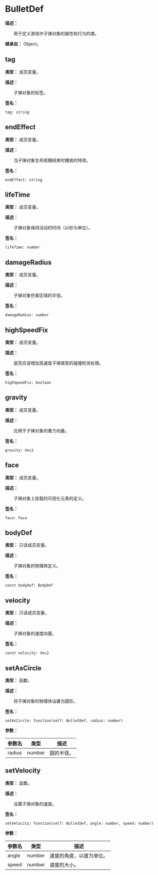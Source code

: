 
# BulletDef

**描述：**

&emsp;&emsp;用于定义游戏中子弹对象的属性和行为的类。

**继承自：** Object。

## tag

**类型：** 成员变量。

**描述：**

&emsp;&emsp;子弹对象的标签。

**签名：**
```tl
tag: string
```

## endEffect

**类型：** 成员变量。

**描述：**

&emsp;&emsp;当子弹对象生命周期结束时播放的特效。

**签名：**
```tl
endEffect: string
```

## lifeTime

**类型：** 成员变量。

**描述：**

&emsp;&emsp;子弹对象保持活动的时间（以秒为单位）。

**签名：**
```tl
lifeTime: number
```

## damageRadius

**类型：** 成员变量。

**描述：**

&emsp;&emsp;子弹对象伤害区域的半径。

**签名：**
```tl
damageRadius: number
```

## highSpeedFix

**类型：** 成员变量。

**描述：**

&emsp;&emsp;是否应该增加高速度子弹类型的碰撞检测处理。

**签名：**
```tl
highSpeedFix: boolean
```

## gravity

**类型：** 成员变量。

**描述：**

&emsp;&emsp;应用于子弹对象的重力向量。

**签名：**
```tl
gravity: Vec2
```

## face

**类型：** 成员变量。

**描述：**

&emsp;&emsp;子弹对象上挂载的可视化元素的定义。

**签名：**
```tl
face: Face
```

## bodyDef

**类型：** 只读成员变量。

**描述：**

&emsp;&emsp;子弹对象的物理体定义。

**签名：**
```tl
const bodyDef: BodyDef
```

## velocity

**类型：** 只读成员变量。

**描述：**

&emsp;&emsp;子弹对象的速度向量。

**签名：**
```tl
const velocity: Vec2
```

## setAsCircle

**类型：** 函数。

**描述：**

&emsp;&emsp;将子弹对象的物理体设置为圆形。

**签名：**
```tl
setAsCircle: function(self: BulletDef, radius: number)
```

**参数：**

| 参数名 | 类型 | 描述 |
| --- | --- | --- |
| radius | number | 圆的半径。 |

## setVelocity

**类型：** 函数。

**描述：**

&emsp;&emsp;设置子弹对象的速度。

**签名：**
```tl
setVelocity: function(self: BulletDef, angle: number, speed: number)
```

**参数：**

| 参数名 | 类型 | 描述 |
| --- | --- | --- |
| angle | number | 速度的角度，以度为单位。 |
| speed | number | 速度的大小。 |